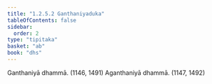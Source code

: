 ```yaml
---
title: "1.2.5.2 Ganthaniyaduka"
tableOfContents: false
sidebar:
  order: 2
type: "tipitaka"
basket: "ab"
book: "dhs"
---
```



<DynamicBreadcrumb />

<Division number="49" book="dhs" bookNo="29" page="8">

<Paragraph number="125" book="dhs">
Ganthaniyā dhammā. (<Emphasis>1146, 1491</Emphasis>)
</Paragraph>

<Paragraph number="126" book="dhs">
Aganthaniyā dhammā. (<Emphasis>1147, 1492</Emphasis>)
</Paragraph>
</Division>